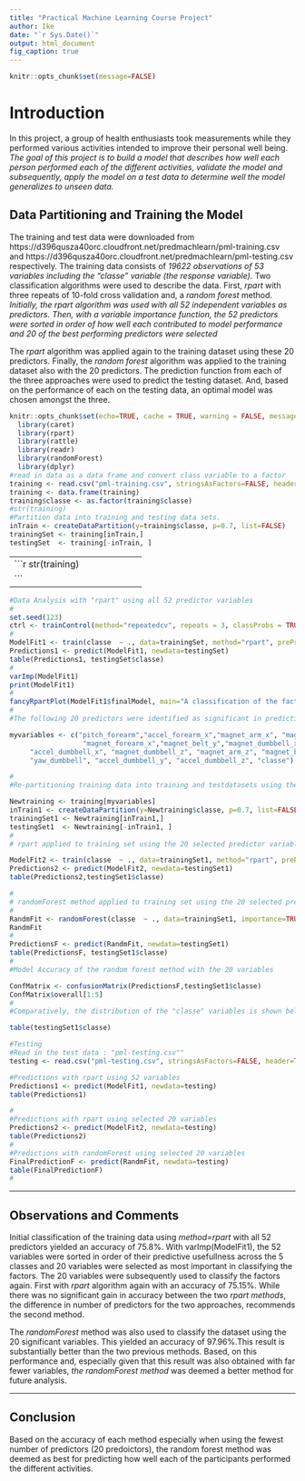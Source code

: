 ```yaml
---
title: "Practical Machine Learning Course Project"
author: Ike
date: "`r Sys.Date()`"
output: html_document
fig_caption: true
---
```


```r
knitr::opts_chunk$set(message=FALSE)
```

# Introduction
In this project, a group of health enthusiasts took measurements while they performed various activities intended to 
improve their personal well being. *The goal of this project is to build a model that describes how well each person 
performed each of the different activities, validate the model and subsequently, apply the model on a test data to determine well the model generalizes to unseen data.*

## Data Partitioning and Training the Model

The training and test data were downloaded from  https://d396qusza40orc.cloudfront.net/predmachlearn/pml-training.csv 
and https://d396qusza40orc.cloudfront.net/predmachlearn/pml-testing.csv respectively. The training data consists of *19622 observations of 53 variables including the "classe" variable (the response variable).* Two classification algorithms were used to describe the data. First, *rpart* with three repeats of 10-fold cross validation and, a *random forest* method. *Initially, the rpart algorithm was used with all 52 independent variables as predictors. Then, with a  variable importance function, the 52 predictors were sorted in order of how well each contributed to model performance and 20 of the best performing predictors were selected* 

The *rpart* algorithm was applied again to the training dataset using these 20 predictors. Finally, the *random forest* algorithm was applied to the training dataset also with the 20 predictors. The prediction function from each of the three approaches were used to predict the testing dataset. And, based on the performance of each on the
testing data, an optimal model was chosen amongst the three. 

```r
knitr::opts_chunk$set(echo=TRUE, cache = TRUE, warning = FALSE, message = FALSE)
  library(caret)
  library(rpart)
  library(rattle)
  library(readr)
  library(randomForest)
  library(dplyr)
#read in data as a data frame and convert class variable to a factor
training <- read.csv("pml-training.csv", stringsAsFactors=FALSE, header=TRUE)
training <- data.frame(training)
training$classe <- as.factor(training$classe)
#str(training)
#Partition data into training and testing data sets.
inTrain <- createDataPartition(y=training$classe, p=0.7, list=FALSE)
trainingSet <- training[inTrain,]
testingSet  <- training[-inTrain, ]
```
----------------------------------------
```r
str(training)

```
----------------------------------------

```r
#Data Analysis with "rpart" using all 52 predictor variables
#
set.seed(123)
ctrl <- trainControl(method="repeatedcv", repeats = 3, classProbs = TRUE, summaryFunction = defaultSummary)
#
ModelFit1 <- train(classe  ~ ., data=trainingSet, method="rpart", preProc = c("center", "scale"), tuneLength = 15, trControl = ctrl, metric="Accuracy")
Predictions1 <- predict(ModelFit1, newdata=testingSet)
table(Predictions1, testingSet$classe)
#
varImp(ModelFit1)
print(ModelFit1)
#
fancyRpartPlot(ModelFit1$finalModel, main="A classification of the factors", sub= "Figure 1")
#
#The following 20 predictors were identified as significant in predicting user activity. 

myvariables <- c("pitch_forearm","accel_forearm_x","magnet_arm_x", "magnet_arm_y", "accel_arm_x", "pitch_dumbbell",
                  "magnet_forearm_x","magnet_belt_y","magnet_dumbbell_x","magnet_dumbbell_y","roll_dumbbell",
     "accel_dumbbell_x", "magnet_dumbbell_z", "magnet_arm_z", "magnet_belt_z", "pitch_arm", "roll_belt",
     "yaw_dumbbell", "accel_dumbbell_y", "accel_dumbbell_z", "classe")

#
#Re-partitioning training data into training and testdatasets using the selected 20 variables

Newtraining <- training[myvariables]
inTrain1 <- createDataPartition(y=Newtraining$classe, p=0.7, list=FALSE)
trainingSet1 <- Newtraining[inTrain1,]
testingSet1  <- Newtraining[-inTrain1, ]
#
# rpart applied to training set using the 20 selected predictor variables

ModelFit2 <- train(classe  ~ ., data=trainingSet1, method="rpart", preProc = c("center", "scale"), tuneLength = 15, trControl = ctrl, metric="Accuracy")
Predictions2 <- predict(ModelFit2, newdata=testingSet1)
table(Predictions2,testingSet1$classe)

#
# randomForest method applied to training set using the 20 selected predictor variables
#
RandmFit <- randomForest(classe  ~ ., data=trainingSet1, importance=TRUE,proximity=TRUE)
RandmFit
#
PredictionsF <- predict(RandmFit, newdata=testingSet1)
table(PredictionsF, testingSet1$classe)
#
#Model Accuracy of the random forest method with the 20 variables

ConfMatrix <- confusionMatrix(PredictionsF,testingSet1$classe)
ConfMatrix$overall[1:5]
#
#Comparatively, the distribution of the "classe" variables is shown below

table(testingSet1$classe)

#Testing
#Read in the test data : "pml-testing.csv""
testing <- read.csv("pml-testing.csv", stringsAsFactors=FALSE, header=TRUE)

#Predictions with rpart using 52 variables
Predictions1 <- predict(ModelFit1, newdata=testing)
table(Predictions1)

#
#Predictions with rpart using selected 20 variables
Predictions2 <- predict(ModelFit2, newdata=testing)
table(Predictions2)
#
#Predictions with randomForest using selected 20 variables
FinalPredictionF <- predict(RandmFit, newdata=testing)
table(FinalPredictionF)
#

```

---------------------------------------------

## Observations and Comments

Initial classification of the training data using *method=rpart* with all 52 predictors yielded an accuracy of 75.8%. 
With varImp(ModelFit1), the 52 variables were sorted in order of their predictive usefullness across the 5 classes and
20 variables were selected as most important in classifying the factors. The 20 variables were subsequently used to 
classify the factors again. First with *rpart* algorithm again with an accuracy of 75.15%. While there was no significant 
gain in accuracy between the two *rpart methods*, the difference in number of predictors for the two approaches, 
recommends the second method. 

The *randomForest* method was also used to classify the dataset using the 20 significant variables. This yielded 
an accuracy of 97.96%.This result is substantially better than the two previous methods. Based, on this performance and,
especially given that this result was also obtained with far fewer variables, *the randomForest method* was deemed a better
method for future analysis.

----------------------------------------------

## Conclusion

Based on the accuracy of each method especially when using the fewest number of predictors (20 predoictors), the random forest 
method was deemed as best for predicting how well each of the participants performed the different activities.

